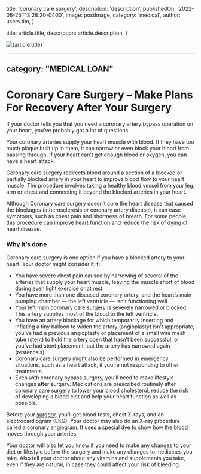 
  title: 'coronary care surgery',
  description: 'description',
  publishedOn: '2022-06-25T13:28:20-0400',
  image: postImage,
  category: 'medical',
  author: users.tim,
}

  title: article.title,
  description: article.description,
}


<Image src={postImage} alt={article.title} />

---
category: "MEDICAL LOAN"
---

# Coronary Care Surgery – Make Plans For Recovery After Your Surgery

If your doctor tells you that you need a coronary artery bypass operation on your heart, you’ve probably got a lot of questions.

Your coronary arteries supply your heart muscle with blood. If they have too much plaque built up in them, it can narrow or even block your blood from passing through. If your heart can’t get enough blood or oxygen, you can have a heart attack.

Coronary care surgery redirects blood around a section of a blocked or partially blocked artery in your heart to improve blood flow to your heart muscle. The procedure involves taking a healthy blood vessel from your leg, arm or chest and connecting it beyond the blocked arteries in your heart.

Although Coronary care surgery doesn’t cure the heart disease that caused the blockages (atherosclerosis or coronary artery disease), it can ease symptoms, such as chest pain and shortness of breath. For some people, this procedure can improve heart function and reduce the risk of dying of heart disease.

### Why it’s done

Coronary care surgery is one option if you have a blocked artery to your heart. Your doctor might consider it if:

- You have severe chest pain caused by narrowing of several of the arteries that supply your heart muscle, leaving the muscle short of blood during even light exercise or at rest.
- You have more than one diseased coronary artery, and the heart’s main pumping chamber — the left ventricle — isn’t functioning well.
- Your left main coronary care surgery is severely narrowed or blocked. This artery supplies most of the blood to the left ventricle.
- You have an artery blockage for which temporarily inserting and inflating a tiny balloon to widen the artery (angioplasty) isn’t appropriate, you’ve had a previous angioplasty or placement of a small wire mesh tube (stent) to hold the artery open that hasn’t been successful, or you’ve had stent placement, but the artery has narrowed again (restenosis).
- Coronary care surgery might also be performed in emergency situations, such as a heart attack, if you’re not responding to other treatments.
- Even with coronary bypass surgery, you’ll need to make lifestyle changes after surgery. Medications are prescribed routinely after coronary care surgery to lower your blood cholesterol, reduce the risk of developing a blood clot and help your heart function as well as possible.

Before your [surgery](https://tlc.com.au/coronary-surgery/), you’ll get blood tests, chest X-rays, and an electrocardiogram (EKG). Your doctor may also do an X-ray procedure called a coronary angiogram. It uses a special dye to show how the blood moves through your arteries.

Your doctor will also let you know if you need to make any changes to your diet or lifestyle before the surgery and make any changes to medicines you take. Also tell your doctor about any vitamins and supplements you take, even if they are natural, in case they could affect your risk of bleeding.
